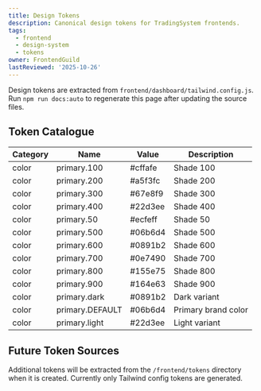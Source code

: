 ```yaml
---
title: Design Tokens
description: Canonical design tokens for TradingSystem frontends.
tags:
  - frontend
  - design-system
  - tokens
owner: FrontendGuild
lastReviewed: '2025-10-26'
---
```


<!-- AUTO-GENERATED by docs:auto - DO NOT EDIT MANUALLY -->
<!-- AUTO-GENERATED by docs:auto - DO NOT EDIT MANUALLY -->
<!-- AUTO-GENERATED by docs:auto - DO NOT EDIT MANUALLY -->
<!-- AUTO-GENERATED by docs:auto - DO NOT EDIT MANUALLY -->
<!-- AUTO-GENERATED by docs:auto - DO NOT EDIT MANUALLY -->
<!-- AUTO-GENERATED by docs:auto - DO NOT EDIT MANUALLY -->
<!-- AUTO-GENERATED by docs:auto - DO NOT EDIT MANUALLY -->
<!-- AUTO-GENERATED by docs:auto - DO NOT EDIT MANUALLY -->
<!-- AUTO-GENERATED by docs:auto - DO NOT EDIT MANUALLY -->
<!-- AUTO-GENERATED by docs:auto - DO NOT EDIT MANUALLY -->
<!-- AUTO-GENERATED by docs:auto - DO NOT EDIT MANUALLY -->
<!-- AUTO-GENERATED by docs:auto - DO NOT EDIT MANUALLY -->
<!-- AUTO-GENERATED by docs:auto - DO NOT EDIT MANUALLY -->
<!-- AUTO-GENERATED by docs:auto - DO NOT EDIT MANUALLY -->
<!-- AUTO-GENERATED by docs:auto - DO NOT EDIT MANUALLY -->
<!-- AUTO-GENERATED by docs:auto - DO NOT EDIT MANUALLY -->
<!-- AUTO-GENERATED by docs:auto - DO NOT EDIT MANUALLY -->
<!-- AUTO-GENERATED by docs:auto - DO NOT EDIT MANUALLY -->
<!-- AUTO-GENERATED by docs:auto - DO NOT EDIT MANUALLY -->
<!-- AUTO-GENERATED by docs:auto - DO NOT EDIT MANUALLY -->
<!-- AUTO-GENERATED by docs:auto - DO NOT EDIT MANUALLY -->
<!-- AUTO-GENERATED by docs:auto - DO NOT EDIT MANUALLY -->
<!-- AUTO-GENERATED by docs:auto - DO NOT EDIT MANUALLY -->
<!-- AUTO-GENERATED by docs:auto - DO NOT EDIT MANUALLY -->
<!-- AUTO-GENERATED by docs:auto - DO NOT EDIT MANUALLY -->
<!-- AUTO-GENERATED by docs:auto - DO NOT EDIT MANUALLY -->
<!-- AUTO-GENERATED by docs:auto - DO NOT EDIT MANUALLY -->
<!-- AUTO-GENERATED by docs:auto - DO NOT EDIT MANUALLY -->
<!-- AUTO-GENERATED by docs:auto - DO NOT EDIT MANUALLY -->
<!-- AUTO-GENERATED by docs:auto - DO NOT EDIT MANUALLY -->
<!-- AUTO-GENERATED by docs:auto - DO NOT EDIT MANUALLY -->
<!-- AUTO-GENERATED by docs:auto - DO NOT EDIT MANUALLY -->
<!-- AUTO-GENERATED by docs:auto - DO NOT EDIT MANUALLY -->
<!-- AUTO-GENERATED by docs:auto - DO NOT EDIT MANUALLY -->
<!-- AUTO-GENERATED by docs:auto - DO NOT EDIT MANUALLY -->
<!-- AUTO-GENERATED by docs:auto - DO NOT EDIT MANUALLY -->
<!-- AUTO-GENERATED by docs:auto - DO NOT EDIT MANUALLY -->
<!-- AUTO-GENERATED by docs:auto - DO NOT EDIT MANUALLY -->
<!-- AUTO-GENERATED by docs:auto - DO NOT EDIT MANUALLY -->
<!-- AUTO-GENERATED by docs:auto - DO NOT EDIT MANUALLY -->
<!-- AUTO-GENERATED by docs:auto - DO NOT EDIT MANUALLY -->
<!-- AUTO-GENERATED by docs:auto - DO NOT EDIT MANUALLY -->
<!-- AUTO-GENERATED by docs:auto - DO NOT EDIT MANUALLY -->
<!-- AUTO-GENERATED by docs:auto - DO NOT EDIT MANUALLY -->
<!-- AUTO-GENERATED by docs:auto - DO NOT EDIT MANUALLY -->
<!-- AUTO-GENERATED by docs:auto - DO NOT EDIT MANUALLY -->
<!-- AUTO-GENERATED by docs:auto - DO NOT EDIT MANUALLY -->
<!-- AUTO-GENERATED by docs:auto - DO NOT EDIT MANUALLY -->
<!-- AUTO-GENERATED by docs:auto - DO NOT EDIT MANUALLY -->
<!-- AUTO-GENERATED by docs:auto - DO NOT EDIT MANUALLY -->
<!-- AUTO-GENERATED by docs:auto - DO NOT EDIT MANUALLY -->
<!-- AUTO-GENERATED by docs:auto - DO NOT EDIT MANUALLY -->
<!-- AUTO-GENERATED by docs:auto - DO NOT EDIT MANUALLY -->
<!-- AUTO-GENERATED by docs:auto - DO NOT EDIT MANUALLY -->
<!-- AUTO-GENERATED by docs:auto - DO NOT EDIT MANUALLY -->
<!-- AUTO-GENERATED by docs:auto - DO NOT EDIT MANUALLY -->
<!-- AUTO-GENERATED by docs:auto - DO NOT EDIT MANUALLY -->
<!-- AUTO-GENERATED by docs:auto - DO NOT EDIT MANUALLY -->
<!-- AUTO-GENERATED by docs:auto - DO NOT EDIT MANUALLY -->
<!-- AUTO-GENERATED by docs:auto - DO NOT EDIT MANUALLY -->
<!-- AUTO-GENERATED by docs:auto - DO NOT EDIT MANUALLY -->
<!-- AUTO-GENERATED by docs:auto - DO NOT EDIT MANUALLY -->
<!-- AUTO-GENERATED by docs:auto - DO NOT EDIT MANUALLY -->
<!-- AUTO-GENERATED by docs:auto - DO NOT EDIT MANUALLY -->
<!-- AUTO-GENERATED by docs:auto - DO NOT EDIT MANUALLY -->
<!-- AUTO-GENERATED by docs:auto - DO NOT EDIT MANUALLY -->
<!-- AUTO-GENERATED by docs:auto - DO NOT EDIT MANUALLY -->
<!-- AUTO-GENERATED by docs:auto - DO NOT EDIT MANUALLY -->
<!-- AUTO-GENERATED by docs:auto - DO NOT EDIT MANUALLY -->
<!-- AUTO-GENERATED by docs:auto - DO NOT EDIT MANUALLY -->
<!-- AUTO-GENERATED by docs:auto - DO NOT EDIT MANUALLY -->
<!-- AUTO-GENERATED by docs:auto - DO NOT EDIT MANUALLY -->
Design tokens are extracted from `frontend/dashboard/tailwind.config.js`. Run `npm run docs:auto` to
regenerate this page after updating the source files.

<!-- AUTO-GENERATED by docs:auto - DO NOT EDIT MANUALLY -->
<!-- Last generated: 2025-10-28T22:39:08.790Z -->
<!-- Source: frontend/dashboard/tailwind.config.js -->

## Token Catalogue

<!-- BEGIN AUTO-GENERATED: Token Catalogue -->

| Category | Name | Value | Description |
|----------|------|-------|-------------|
| color | primary.100 | #cffafe | Shade 100 |
| color | primary.200 | #a5f3fc | Shade 200 |
| color | primary.300 | #67e8f9 | Shade 300 |
| color | primary.400 | #22d3ee | Shade 400 |
| color | primary.50 | #ecfeff | Shade 50 |
| color | primary.500 | #06b6d4 | Shade 500 |
| color | primary.600 | #0891b2 | Shade 600 |
| color | primary.700 | #0e7490 | Shade 700 |
| color | primary.800 | #155e75 | Shade 800 |
| color | primary.900 | #164e63 | Shade 900 |
| color | primary.dark | #0891b2 | Dark variant |
| color | primary.DEFAULT | #06b6d4 | Primary brand color |
| color | primary.light | #22d3ee | Light variant |

<!-- END AUTO-GENERATED: Token Catalogue -->

## Future Token Sources

Additional tokens will be extracted from the `/frontend/tokens` directory when it is created.
Currently only Tailwind config tokens are generated.
